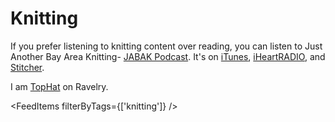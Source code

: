 # Knitting

If you prefer listening to knitting content over reading, you can listen to Just Another Bay Area Knitting- [JABAK Podcast](http://jabakpodcast.blogspot.com/).
It's on [iTunes](https://podcasts.apple.com/us/podcast/jabak-podcast/id560922275),
[iHeartRADIO](https://www.iheart.com/podcast/256-jabak-podcast-30940328/), 
and [Stitcher](https://www.stitcher.com/podcast/just-another-bay-area-knitting-jabak-podcast).

I am [TopHat](https://www.ravelry.com/people/TopHat) on Ravelry.

<FeedItems filterByTags={['knitting']} />
